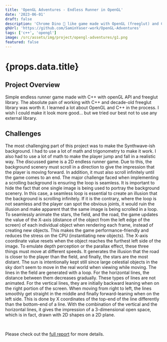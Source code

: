 ```yaml
---
title: 'OpenGL Adventures - Endless Runner in OpenGL'
date: '2023-06-01'
draft: false
description: 'Chrome Dino 🦖 like game made with OpenGL (freeglut) and C++'
ghUrl: 'https://github.com/SaminYaser-work/OpenGL-Adventures'
tags: ['c++', 'opengl']
image: /src/assets/img/project/opengl-adventures/g1.png
featured: false
---
```




# {props.data.title}

<PostMetadata
  time={props.time}
  date={props.date}
  description={props.data.description}
  ghUrl={props.data.ghUrl}
/>

<ImageWithCaption
  src={g1}
  caption="OpenGL Adventures"
/>

## Project Overview
Simple endless runner game made with C++ with openGL API and freeglut library. The absolute pain of working with C++ and
decade-old freeglut library was worth it. I learned a lot about OpenGL and C++ in the process. I wish I could make it look more
good... but we tried our best not to use any external library.

## Challenges
The most challenging part of this project was to make the Synthwave-ish background. I had to use a lot of math and trigonometry
to make it work. I also had to use a lot of math to make the player jump and fall in a realistic way. The discussed game is a 2D endless runner game. Due to this, the background scenery must
scroll in a direction to give the impression that the player is moving forward. In addition, it must
also scroll infinitely until the game comes to an end. The major challenge faced when
implementing a scrolling background is ensuring the loop is seamless. It is important to hide the
fact that one single image is being used to portray the background scenery. In this case, a seamless
loop is essential to create an illusion that the background is scrolling infinitely. If it is the contrary,
where the loop is not seamless and the player can spot the obvious joints, it would ruin the illusion
and make apparent that the same image is being scrolled in a loop.
To seamlessly animate the stars, the field, and the road, the game updates the value of the
X-axis (distance of the object from the left edge of the screen) of each individual object when
rendering each frame, instead of creating new objects. This makes the game performance-friendly
and reduces the stress on the CPU (instantiating new objects). The X-axis coordinate value resets
when the object reaches the furthest left side of the image. To emulate depth perception or the
parallax effect, these three things must move at different speeds. It generates the illusion that the
road is closer to the player than the field, and finally, the stars are the most distant. The sun is
intentionally kept still since large celestial objects in the sky don’t seem to move in the real world
when viewing while moving.
The lines in the field are generated with a loop. For the horizontal lines, the distance
between them decreases gradually. These types of lines are not animated. For the vertical lines,
they are initially backward leaning when on the right portion of the screen. When moving from
right to left, the lines smoothly get straight in the middle and finally forward-leaning when on the
left side. This is done by X coordinates of the top-end of the line differently than the bottom-end
of a line. With the combination of the vertical and the horizontal lines, it gives the impression of a
3-dimensional open space, which is in fact, drawn with 2D shapes on a 2D plane.

<br/>

Please check out the [full report](https://www.academia.edu/78715394/OpenGL_Adventures?source=swp_share) for more details.